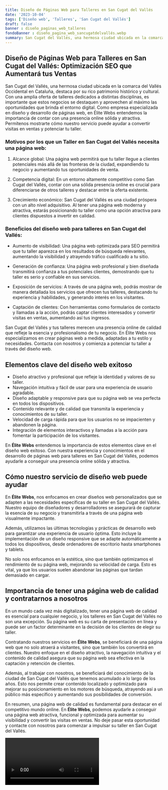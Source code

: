 ```yaml
---
title: Diseño de Páginas Web para Talleres en San Cugat del Vallés
date: '2023-10-04'
tags: ['Diseño web', 'Talleres', 'San Cugat del Vallés']
draft: false
banner : diseño_paginas_web_talleres
fondoBanner : diseño_pagina_web_sancugatdelvallés.webp
summary: San Cugat del Vallés, una hermosa ciudad ubicada en la comarca del Vallés Occidental en Cataluña, destaca por su rico patrimonio histórico y cultural. Con una amplia oferta de talleres dedicados a distintas disciplinas, es importante que estos negocios se destaquen y aprovechen al máximo las oportunidades que brinda el entorno digital. Como empresa especializada en diseño y desarrollo de páginas web, en Élite Webs entendemos la importancia de contar con una presencia online sólida y atractiva. Permítenos mostrarte cómo nuestro servicio puede ayudar a convertir visitas en ventas y potenciar tu taller.
---
```


## Diseño de Páginas Web para Talleres en San Cugat del Vallés: Optimización SEO que Aumentará tus Ventas

San Cugat del Vallés, una hermosa ciudad ubicada en la comarca del Vallés Occidental en Cataluña, destaca por su rico patrimonio histórico y cultural. Con una amplia oferta de talleres dedicados a distintas disciplinas, es importante que estos negocios se destaquen y aprovechen al máximo las oportunidades que brinda el entorno digital. Como empresa especializada en diseño y desarrollo de páginas web, en Élite Webs entendemos la importancia de contar con una presencia online sólida y atractiva. Permítenos mostrarte cómo nuestro servicio puede ayudar a convertir visitas en ventas y potenciar tu taller.

### Motivos por los que un Taller en San Cugat del Vallés necesita una página web:

1. Alcance global: Una página web permitirá que tu taller llegue a clientes potenciales más allá de las fronteras de la ciudad, expandiendo tu negocio y aumentando tus oportunidades de venta.

2. Competencia digital: En un entorno altamente competitivo como San Cugat del Vallés, contar con una sólida presencia online es crucial para diferenciarse de otros talleres y destacar entre la oferta existente.

3. Crecimiento económico: San Cugat del Vallés es una ciudad próspera con un alto nivel adquisitivo. Al tener una página web moderna y atractiva, estarás posicionando tu taller como una opción atractiva para clientes dispuestos a invertir en calidad.

### Beneficios del diseño web para talleres en San Cugat del Vallés:

- Aumento de visibilidad: Una página web optimizada para SEO permitirá que tu taller aparezca en los resultados de búsqueda relevantes, aumentando la visibilidad y atrayendo tráfico cualificado a tu sitio.

- Generación de confianza: Una página web profesional y bien diseñada transmitirá confianza a tus potenciales clientes, demostrando que tu taller es serio y confiable en sus servicios.

- Exposición de servicios: A través de una página web, podrás mostrar de manera detallada los servicios que ofrecen tus talleres, destacando tu experiencia y habilidades, y generando interés en los visitantes.

- Captación de clientes: Con herramientas como formularios de contacto y llamadas a la acción, podrás captar clientes interesados y convertir visitas en ventas, aumentando así tus ingresos.

San Cugat del Vallés y tus talleres merecen una presencia online de calidad que refleje la esencia y profesionalismo de tu negocio. En Élite Webs nos especializamos en crear páginas web a medida, adaptadas a tu estilo y necesidades. Contacta con nosotros y comienza a potenciar tu taller a través del diseño web.

<GifSeo />

<Cta />

## Elementos clave del diseño web exitoso
- Diseño atractivo y profesional que refleje la identidad y valores de su taller.
- Navegación intuitiva y fácil de usar para una experiencia de usuario agradable.
- Diseño adaptable y responsive para que su página web se vea perfecta en todos los dispositivos.
- Contenido relevante y de calidad que transmita la experiencia y conocimientos de su taller.
- Velocidad de carga rápida para que los usuarios no se impacienten y abandonen la página.
- Integración de elementos interactivos y llamadas a la acción para fomentar la participación de los visitantes.

En **Élite Webs** entendemos la importancia de estos elementos clave en el diseño web exitoso. Con nuestra experiencia y conocimientos en el desarrollo de páginas web para talleres en San Cugat del Vallés, podemos ayudarle a conseguir una presencia online sólida y atractiva.

## Cómo nuestro servicio de diseño web puede ayudar
En **Élite Webs**, nos enfocamos en crear diseños web personalizados que se adapten a las necesidades específicas de su taller en San Cugat del Vallés. Nuestro equipo de diseñadores y desarrolladores se asegurará de capturar la esencia de su negocio y transmitirla a través de una página web visualmente impactante.

Además, utilizamos las últimas tecnologías y prácticas de desarrollo web para garantizar una experiencia de usuario óptima. Esto incluye la implementación de un diseño responsive que se adapte automáticamente a todos los dispositivos, desde ordenadores de escritorio hasta smartphones y tablets.

No solo nos enfocamos en la estética, sino que también optimizamos el rendimiento de su página web, mejorando su velocidad de carga. Esto es vital, ya que los usuarios suelen abandonar las páginas que tardan demasiado en cargar.

## Importancia de tener una página web de calidad y contratarnos a nosotros
En un mundo cada vez más digitalizado, tener una página web de calidad es esencial para cualquier negocio, y los talleres en San Cugat del Vallés no son una excepción. Su página web es su carta de presentación en línea y puede ser un factor determinante en la decisión de los clientes de elegir su taller.

Contratando nuestros servicios en **Élite Webs**, se beneficiará de una página web que no solo atraerá a visitantes, sino que también los convertirá en clientes. Nuestro enfoque en el diseño atractivo, la navegación intuitiva y el contenido de calidad asegura que su página web sea efectiva en la captación y retención de clientes.

Además, al trabajar con nosotros, se beneficiará del conocimiento de la ciudad de San Cugat del Vallés que tenemos acumulado a lo largo de los años. Esto nos permite crear contenido localizado y optimizado para mejorar su posicionamiento en los motores de búsqueda, atrayendo así a un público más específico y aumentando sus posibilidades de conversión.

En resumen, una página web de calidad es fundamental para destacar en el competitivo mundo online. En **Élite Webs**, podemos ayudarle a conseguir una página web atractiva, funcional y optimizada para aumentar su visibilidad y convertir las visitas en ventas. No deje pasar esta oportunidad y contacte con nosotros para comenzar a impulsar su taller en San Cugat del Vallés.

<Video />

<CtaBot job='Talleres' city='San Cugat del Vallés'/>

<Gmaps query='San Cugat del Vallés+españa+maps' />